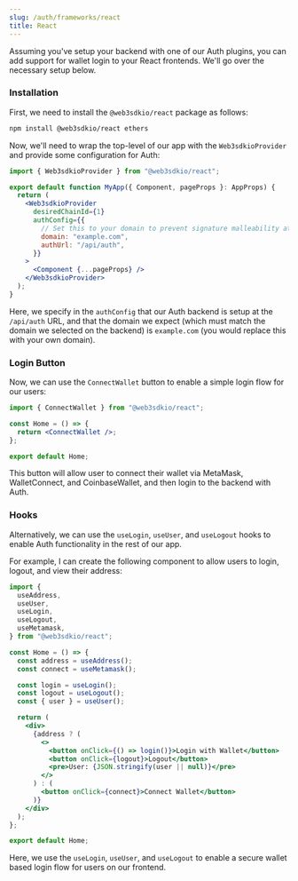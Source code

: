 ```yaml
---
slug: /auth/frameworks/react
title: React
---
```



Assuming you've setup your backend with one of our Auth plugins, you can add support for wallet login to your React frontends. We'll go over the necessary setup below.

<div className="row" style={{ marginTop: 24 }}>
  <div className="col col--12">
    <QuickstartCard
      name="Example Repo: React + Auth"
      link="https://github.com/web3sdkio-example/web3sdkio-auth-next"
      description="Implement web3sdkio Auth with React"
      image="/assets/languages/javascript.png"
    />
  </div>
</div>

### Installation

First, we need to install the `@web3sdkio/react` package as follows:

```bash npm2yarn
npm install @web3sdkio/react ethers
```

Now, we'll need to wrap the top-level of our app with the `Web3sdkioProvider` and provide some configuration for Auth:

```jsx
import { Web3sdkioProvider } from "@web3sdkio/react";

export default function MyApp({ Component, pageProps }: AppProps) {
  return (
    <Web3sdkioProvider
      desiredChainId={1}
      authConfig={{
        // Set this to your domain to prevent signature malleability attacks.
        domain: "example.com",
        authUrl: "/api/auth",
      }}
    >
      <Component {...pageProps} />
    </Web3sdkioProvider>
  );
}
```

Here, we specify in the `authConfig` that our Auth backend is setup at the `/api/auth` URL, and that the domain we expect (which must match the domain we selected on the backend) is `example.com` (you would replace this with your own domain).

### Login Button

Now, we can use the `ConnectWallet` button to enable a simple login flow for our users:

```jsx
import { ConnectWallet } from "@web3sdkio/react";

const Home = () => {
  return <ConnectWallet />;
};

export default Home;
```

This button will allow user to connect their wallet via MetaMask, WalletConnect, and CoinbaseWallet, and then login to the backend with Auth.

### Hooks

Alternatively, we can use the `useLogin`, `useUser`, and `useLogout` hooks to enable Auth functionality in the rest of our app.

For example, I can create the following component to allow users to login, logout, and view their address:

```jsx
import {
  useAddress,
  useUser,
  useLogin,
  useLogout,
  useMetamask,
} from "@web3sdkio/react";

const Home = () => {
  const address = useAddress();
  const connect = useMetamask();

  const login = useLogin();
  const logout = useLogout();
  const { user } = useUser();

  return (
    <div>
      {address ? (
        <>
          <button onClick={() => login()}>Login with Wallet</button>
          <button onClick={logout}>Logout</button>
          <pre>User: {JSON.stringify(user || null)}</pre>
        </>
      ) : (
        <button onClick={connect}>Connect Wallet</button>
      )}
    </div>
  );
};

export default Home;
```

Here, we use the `useLogin`, `useUser`, and `useLogout` to enable a secure wallet based login flow for users on our frontend.
